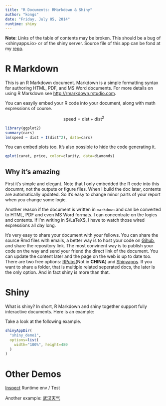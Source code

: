 ```yaml
---
title: "R Documents: RMarkdown & Shiny"
author: "kongs"
date: "Friday, July 05, 2014"
runtime: shiny
---
```


**Note**: Links of the table of contents may be broken.
This should be a bug of <shinyapps.io> or of the shiny server.
Source file of this app can be fond at my 
[repo](https://github.com/kongscn/shinydemo).

# R Markdown

This is an R Markdown document. 
Markdown is a simple formatting syntax for authoring 
HTML, PDF, and MS Word documents. 
For more details on using R Markdown see <http://rmarkdown.rstudio.com>.

You can easyily embed your R code into your document, 
along with math expressions of course.

$$ \text{speed} = \text{dist} + \text{dist}^2 $$

```r
library(ggplot2)
summary(cars)
lm(speed ~ dist + I(dist^2), data=cars)
```

You can embed plots too. It's also possible to hide the code generating it.

```r
qplot(carat, price, color=clarity, data=diamonds)
```

## Why it's amazing
First it's simple and elegant. Note that I only embedded the R code
into this documnt, not the outputs or figure files. 
When I build the doc later, contents are automatically updated.
So it's easy to change minor parts of your report when you change some logic.

Another reason if the document is written in `markdown` and can be converted to 
HTML, PDF and even MS Word formats. I can concentrate on the logics and contents.
If I'm writing in $\LaTeX$, I have to watch those wired expressions all day long.

It's very easy to share your document with your fellows. 
You can share the source Rmd files with emails,
a better way is to host your code on [Gihub](https://github.com/),
and share the repository link.
The most convinent way is to publish your code on the way and send your friend
the direct link of the document. You can update the content later and 
the page on the web is up to date too. 
There are two free options: [RPubs](http://rpubs.com/)(Not in **CHINA**)
and [Shinyapps](http://shiny.rstudio.com/).
If you want to share a folder, that is multiple related seperated docs,
the later is the only option. And in fact shiny is more than that.

# Shiny

What is shiny? In short, 
R Markdown and shiny together support fully interactive documents. 
Here is an example:

Take a look at the following example.

```r
shinyAppDir(
  "shiny_demo1",
  options=list(
    width="100%", height=480
  )
)
```

# Other Demos

[Inspect](inspect.Rmd) Runtime env / Test

Another example: [武汉天气](WuhanAQI.Rmd)
